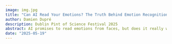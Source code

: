 ```yaml
---
image: img.jpg
title: "Can AI Read Your Emotions? The Truth Behind Emotion Recognition Technology"
author: Damien Dupré
description: Dublin Pint of Science Festival 2025
abstract: AI promises to read emotions from faces, but does it really work? Studies reveal surprising flaws, questioning the very foundations of emotion recognition technology.
date: "2025-05-19"
---
```



